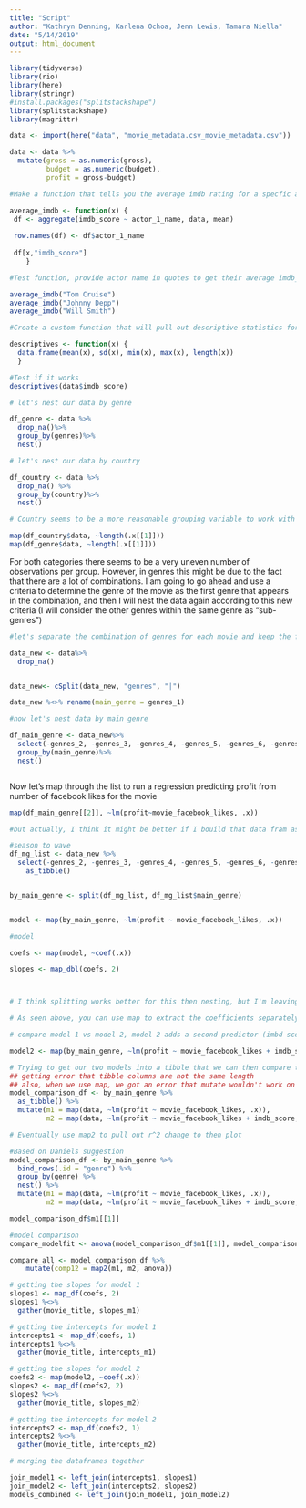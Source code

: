 ```yaml
---
title: "Script"
author: "Kathryn Denning, Karlena Ochoa, Jenn Lewis, Tamara Niella"
date: "5/14/2019"
output: html_document
---
```


```r
library(tidyverse)
library(rio)
library(here)
library(stringr)
#install.packages("splitstackshape")
library(splitstackshape)
library(magrittr)

data <- import(here("data", "movie_metadata.csv_movie_metadata.csv"))

data <- data %>%
  mutate(gross = as.numeric(gross),
         budget = as.numeric(budget),
         profit = gross-budget)
```

```r
#Make a function that tells you the average imdb rating for a specfic actor; this function will only work within this data set

average_imdb <- function(x) {
 df <- aggregate(imdb_score ~ actor_1_name, data, mean)
 
 row.names(df) <- df$actor_1_name 
 
 df[x,"imdb_score"]
    }

#Test function, provide actor name in quotes to get their average imdb_score

average_imdb("Tom Cruise")
average_imdb("Johnny Depp")
average_imdb("Will Smith")

```

```r
#Create a custom function that will pull out descriptive statistics for a variable

descriptives <- function(x) {
  data.frame(mean(x), sd(x), min(x), max(x), length(x))
  }

#Test if it works
descriptives(data$imdb_score)
```

```r

# let's nest our data by genre

df_genre <- data %>% 
  drop_na()%>%
  group_by(genres)%>%
  nest()

# let's nest our data by country 

df_country <- data %>% 
  drop_na() %>%
  group_by(country)%>%
  nest()

# Country seems to be a more reasonable grouping variable to work with - In genres there seems to be a lot of combinations of different genres. but let's take a look at the number of observations per group for the two different categories 

map(df_country$data, ~length(.x[[1]]))
map(df_genre$data, ~length(.x[[1]]))
```

For both categories there seems to be a very uneven number of observations per group. However, in genres this might be due to the fact that there are a lot of combinations. I am going to go ahead and use a criteria to determine the genre of the movie as the first genre that appears in the combination, and then I will nest the data again according to this new criteria (I will consider the other genres within the same genre as "sub-genres")

```r
#let's separate the combination of genres for each movie and keep the first genre as main genre in a new variable

data_new <- data%>%
  drop_na()


data_new<- cSplit(data_new, "genres", "|")

data_new %<>% rename(main_genre = genres_1)

#now let's nest data by main genre 

df_main_genre <- data_new%>% 
  select(-genres_2, -genres_3, -genres_4, -genres_5, -genres_6, -genres_7, -genres_8)%>%
  group_by(main_genre)%>%
  nest()



```

Now let's map through the list to run a regression predicting profit from number of facebook likes for the movie 

```r

map(df_main_genre[[2]], ~lm(profit~movie_facebook_likes, .x))

#but actually, I think it might be better if I bouild that data fram as a list of lists 

#season to wave 
df_mg_list <- data_new %>%
  select(-genres_2, -genres_3, -genres_4, -genres_5, -genres_6, -genres_7, -genres_8)%>%
    as_tibble()


by_main_genre <- split(df_mg_list, df_mg_list$main_genre)


model <- map(by_main_genre, ~lm(profit ~ movie_facebook_likes, .x))

#model

coefs <- map(model, ~coef(.x))

slopes <- map_dbl(coefs, 2)



# I think splitting works better for this then nesting, but I'm leaving both methods for now, and then wecan decide if we want to keep one or the other or both 

```



```r
# As seen above, you can use map to extract the coefficients separately, but what if we wanted to do that AND extract the ses all at once? That's where map2 comes in!

# compare model 1 vs model 2, model 2 adds a second predictor (imbd score) to see if there is a better fit

model2 <- map(by_main_genre, ~lm(profit ~ movie_facebook_likes + imdb_score, .x))

# Trying to get our two models into a tibble that we can then compare the models and plot
## getting error that tibble columns are not the same length
## also, when we use map, we got an error that mutate wouldn't work on a list column
model_comparison_df <- by_main_genre %>% 
  as_tibble() %>% 
  mutate(m1 = map(data, ~lm(profit ~ movie_facebook_likes, .x)),
         m2 = map(data, ~lm(profit ~ movie_facebook_likes + imdb_score, .x)))

# Eventually use map2 to pull out r^2 change to then plot

#Based on Daniels suggestion 
model_comparison_df <- by_main_genre %>% 
  bind_rows(.id = "genre") %>% 
  group_by(genre) %>% 
  nest() %>% 
  mutate(m1 = map(data, ~lm(profit ~ movie_facebook_likes, .x)),
         m2 = map(data, ~lm(profit ~ movie_facebook_likes + imdb_score, .x)))

model_comparison_df$m1[[1]]

#model comparison 
compare_modelfit <- anova(model_comparison_df$m1[[1]], model_comparison_df$m2[[1]])

compare_all <- model_comparison_df %>%
    mutate(comp12 = map2(m1, m2, anova))

```

```r
# getting the slopes for model 1
slopes1 <- map_df(coefs, 2)
slopes1 %<>% 
  gather(movie_title, slopes_m1)

# getting the intercepts for model 1
intercepts1 <- map_df(coefs, 1)
intercepts1 %<>%
  gather(movie_title, intercepts_m1)

# getting the slopes for model 2
coefs2 <- map(model2, ~coef(.x))
slopes2 <- map_df(coefs2, 2)
slopes2 %<>% 
  gather(movie_title, slopes_m2)

# getting the intercepts for model 2
intercepts2 <- map_df(coefs2, 1)
intercepts2 %<>%
  gather(movie_title, intercepts_m2)

# merging the dataframes together

join_model1 <- left_join(intercepts1, slopes1)
join_model2 <- left_join(intercepts2, slopes2)
models_combined <- left_join(join_model1, join_model2)
```
